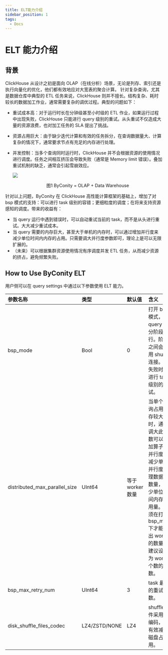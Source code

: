 ```yaml
---
title: ELT能力介绍
sidebar_position: 1
tags:
  - Docs
---
```


# ELT 能力介绍

## 背景

ClickHouse 从设计之初是面向 OLAP（在线分析）场景，无论是列存、索引还是执行向量化的优化，他们都有效地应对大宽表的聚合计算。
针对复杂查询，尤其是数据仓库中典型的 ETL 任务来说，ClickHouse 则并不擅长。结构复杂、耗时较长的数据加工作业，通常需要复杂的调优过程。典型的问题如下：

- 重试成本高：对于运行时长在分钟级甚至小时级的 ETL 作业，如果运行过程中出现失败，ClickHouse 只能进行 query 级别的重试。从头重试不仅造成大量的资源浪费，也对加工任务的 SLA 提出了挑战。
- 资源占用巨大：由于缺少迭代计算和有效的任务拆分，在查询数据量大、计算复杂的情况下，通常要求节点有充足的内存进行处理。
- 并发控制：当多个查询同时运行时，ClickHouse 并不会根据资源的使用情况进行调度。任务之间相互挤压会导致失败（通常是 Memory limit 错误）。叠加重试机制的缺乏，通常会引起雪崩效应。

  ![](./assets/why_elt.jpg)

  <center>图1 ByConity = OLAP + Data Warehouse</center>

针对以上问题，ByConity 在 ClickHouse 高性能计算框架的基础上，增加了对 bsp 模式的支持：可以进行 task 级别的容错；更细粒度的调度；在将来支持资源感知的调度。带来的收益有：

- 当 query 运行中遇到错误时，可以自动重试当前的 task，而不是从头进行重试。大大减少重试成本。
- 当 query 需要的内存巨大，甚至大于单机的内存时，可以通过增加并行度来减少单位时间内内存的占用。只需要调大并行度参数即可，理论上是可以无限扩展的。
- （未来）可以根据集群资源使用情况有序调度并发 ETL 任务，从而减少资源的挤占，避免频繁失败。

## How to Use ByConity ELT

用户侧可以在 query settings 中通过以下参数使用 ELT 能力。

| 参数名称                      | 类型          | 默认值           | 含义                                                                                                                                                                                             |
| :---------------------------- | :------------ | :--------------- | :----------------------------------------------------------------------------------------------------------------------------------------------------------------------------------------------- |
| bsp_mode                      | Bool          | 0                | 打开 bsp 模式，query 会分阶段执行。阶段之间会使用 shuffle 连接。在失败时会进行 task 级别的重试。                                                                                                 |
| distributed_max_parallel_size | UInt64        | 等于 worker 数量 | 当单个查询占用内存较大时，通过调大此参数可以增加算子的并行度，减少单个并行度处理数据的数量，减少单位时间内存使用量。必须在打开 bsp_mode 下才能超出 worker 的数量。建议设置为 worker 个数的倍数。 |
| bsp_max_retry_num             | UInt64        | 3                | task 最大的重试次数。                                                                                                                                                                            |
| disk_shuffle_files_codec      | LZ4/ZSTD/NONE | LZ4              | shuffle 文件采用的编码，能有效减少磁盘占用。                                                                                                                                                     |
